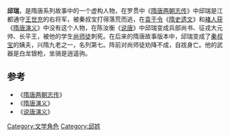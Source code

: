 '''邱瑞'''，是隋唐系列故事中的一个虚构人物，在罗贯中《[[隋唐两朝志传|隋唐两朝志传]]》中邱瑞是江都通守[[王世充|王世充]]的右将军，被秦叔宝打得落荒而逃，在[[袁于令|袁于令]]《[[隋史遗文|隋史遗文]]》和[[褚人获|褚人获]]《[[隋唐演义|隋唐演义]]》中没有这个人物，在陈汝衡《[[说唐|说唐]]》中邱瑞变成兵部尚书、征戎大元帅、长平王，被他的学生[[尚师徒|尚师徒]]刺死。在后来的隋唐故事版本中，邱瑞变成了[[秦叔宝|秦叔宝]]的姨夫，兴隋九老之一，名列第七。阵前对尚师徒劝降不成，自戕身亡。他的武器是白龙银枪，坐骑是逍遥驹。
 
==参考==
* 《[[隋唐两朝志传|隋唐两朝志传]]》
* 《[[隋唐演义|隋唐演义]]》
* 《[[说唐演义|说唐演义]]》

[[Category:文学角色|Category:文学角色]]
[[Category:邱姓|Category:邱姓]]